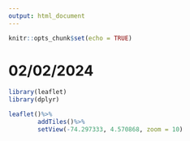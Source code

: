 ```yaml
---
output: html_document
---
```


```r
knitr::opts_chunk$set(echo = TRUE)
```

# 02/02/2024

```r
library(leaflet)
library(dplyr)

leaflet()%>% 
        addTiles()%>% 
        setView(-74.297333, 4.570868, zoom = 10)

```
